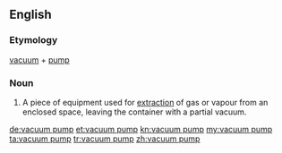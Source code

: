 ==English==
{{wikipedia}}
===Etymology===
[[vacuum]] + [[pump]]
===Noun===
{{en-noun|head=vacuum pump}}

# A piece of equipment used for [[extraction]] of gas or vapour from an enclosed space, leaving the container with a partial vacuum.

<!--reason for not SoP. A water pump pumps water, but a vacuum pump pumps...???-->

[[de:vacuum pump]]
[[et:vacuum pump]]
[[kn:vacuum pump]]
[[my:vacuum pump]]
[[ta:vacuum pump]]
[[tr:vacuum pump]]
[[zh:vacuum pump]]